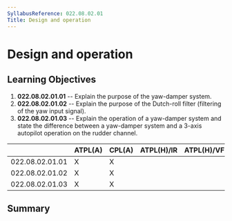 ```yaml
---
SyllabusReference: 022.08.02.01
Title: Design and operation
---
```


# Design and operation

## Learning Objectives

1.  **022.08.02.01.01** -- Explain the purpose of the yaw-damper system.
2.  **022.08.02.01.02** -- Explain the purpose of the Dutch-roll filter
    (filtering of the yaw input signal).
3.  **022.08.02.01.03** -- Explain the operation of a yaw-damper system and state
    the difference between a yaw-damper system and a 3-axis autopilot operation
    on the rudder channel.

|                 | ATPL(A) | CPL(A) | ATPL(H)/IR | ATPL(H)/VFR | CPL(H) | IR  | CBIR(A) |
| --------------- | ------- | ------ | ---------- | ----------- | ------ | --- | ------- |
| 022.08.02.01.01 | X       | X      |            |             |        |     |         |
| 022.08.02.01.02 | X       | X      |            |             |        |     |         |
| 022.08.02.01.03 | X       | X      |            |             |        |     |         |

## Summary
